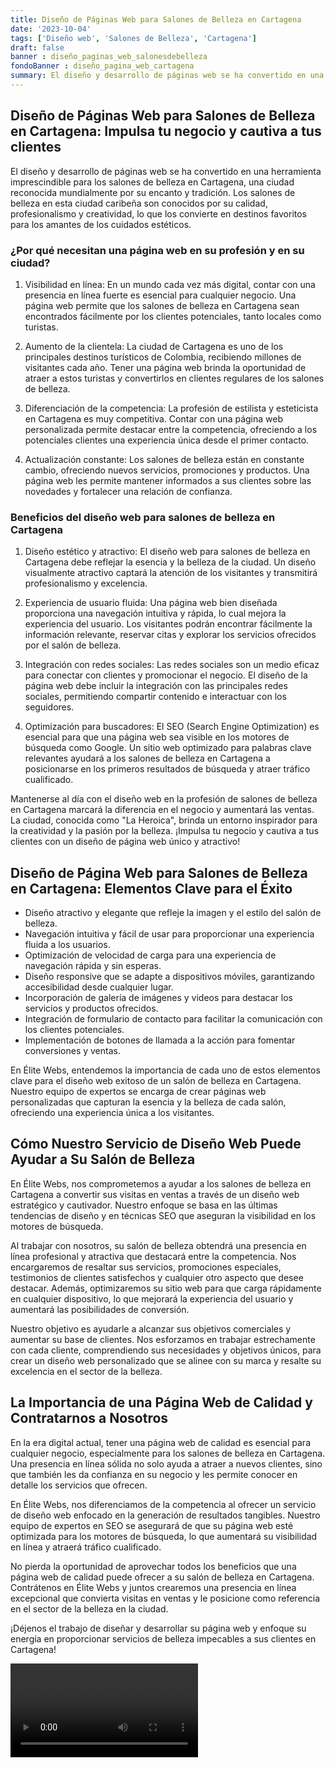 ```yaml
---
title: Diseño de Páginas Web para Salones de Belleza en Cartagena
date: '2023-10-04'
tags: ['Diseño web', 'Salones de Belleza', 'Cartagena']
draft: false
banner : diseño_paginas_web_salonesdebelleza
fondoBanner : diseño_pagina_web_cartagena
summary: El diseño y desarrollo de páginas web se ha convertido en una herramienta imprescindible para los salones de belleza en Cartagena, una ciudad reconocida mundialmente por su encanto y tradición. Los salones de belleza en esta ciudad caribeña son conocidos por su calidad, profesionalismo y creatividad, lo que los convierte en destinos favoritos para los amantes de los cuidados estéticos. 
---
```


## Diseño de Páginas Web para Salones de Belleza en Cartagena: Impulsa tu negocio y cautiva a tus clientes

El diseño y desarrollo de páginas web se ha convertido en una herramienta imprescindible para los salones de belleza en Cartagena, una ciudad reconocida mundialmente por su encanto y tradición. Los salones de belleza en esta ciudad caribeña son conocidos por su calidad, profesionalismo y creatividad, lo que los convierte en destinos favoritos para los amantes de los cuidados estéticos. 

### ¿Por qué necesitan una página web en su profesión y en su ciudad?

1. Visibilidad en línea: En un mundo cada vez más digital, contar con una presencia en línea fuerte es esencial para cualquier negocio. Una página web permite que los salones de belleza en Cartagena sean encontrados fácilmente por los clientes potenciales, tanto locales como turistas.

2. Aumento de la clientela: La ciudad de Cartagena es uno de los principales destinos turísticos de Colombia, recibiendo millones de visitantes cada año. Tener una página web brinda la oportunidad de atraer a estos turistas y convertirlos en clientes regulares de los salones de belleza.

3. Diferenciación de la competencia: La profesión de estilista y esteticista en Cartagena es muy competitiva. Contar con una página web personalizada permite destacar entre la competencia, ofreciendo a los potenciales clientes una experiencia única desde el primer contacto.

4. Actualización constante: Los salones de belleza están en constante cambio, ofreciendo nuevos servicios, promociones y productos. Una página web les permite mantener informados a sus clientes sobre las novedades y fortalecer una relación de confianza.

### Beneficios del diseño web para salones de belleza en Cartagena

1. Diseño estético y atractivo: El diseño web para salones de belleza en Cartagena debe reflejar la esencia y la belleza de la ciudad. Un diseño visualmente atractivo captará la atención de los visitantes y transmitirá profesionalismo y excelencia.

2. Experiencia de usuario fluida: Una página web bien diseñada proporciona una navegación intuitiva y rápida, lo cual mejora la experiencia del usuario. Los visitantes podrán encontrar fácilmente la información relevante, reservar citas y explorar los servicios ofrecidos por el salón de belleza.

3. Integración con redes sociales: Las redes sociales son un medio eficaz para conectar con clientes y promocionar el negocio. El diseño de la página web debe incluir la integración con las principales redes sociales, permitiendo compartir contenido e interactuar con los seguidores.

4. Optimización para buscadores: El SEO (Search Engine Optimization) es esencial para que una página web sea visible en los motores de búsqueda como Google. Un sitio web optimizado para palabras clave relevantes ayudará a los salones de belleza en Cartagena a posicionarse en los primeros resultados de búsqueda y atraer tráfico cualificado.

Mantenerse al día con el diseño web en la profesión de salones de belleza en Cartagena marcará la diferencia en el negocio y aumentará las ventas. La ciudad, conocida como "La Heroica", brinda un entorno inspirador para la creatividad y la pasión por la belleza. ¡Impulsa tu negocio y cautiva a tus clientes con un diseño de página web único y atractivo!

<GifSeo />

<Cta />

## Diseño de Página Web para Salones de Belleza en Cartagena: Elementos Clave para el Éxito

- Diseño atractivo y elegante que refleje la imagen y el estilo del salón de belleza.
- Navegación intuitiva y fácil de usar para proporcionar una experiencia fluida a los usuarios.
- Optimización de velocidad de carga para una experiencia de navegación rápida y sin esperas.
- Diseño responsive que se adapte a dispositivos móviles, garantizando accesibilidad desde cualquier lugar.
- Incorporación de galería de imágenes y videos para destacar los servicios y productos ofrecidos.
- Integración de formulario de contacto para facilitar la comunicación con los clientes potenciales.
- Implementación de botones de llamada a la acción para fomentar conversiones y ventas.

En Élite Webs, entendemos la importancia de cada uno de estos elementos clave para el diseño web exitoso de un salón de belleza en Cartagena. Nuestro equipo de expertos se encarga de crear páginas web personalizadas que capturan la esencia y la belleza de cada salón, ofreciendo una experiencia única a los visitantes. 

## Cómo Nuestro Servicio de Diseño Web Puede Ayudar a Su Salón de Belleza

En Élite Webs, nos comprometemos a ayudar a los salones de belleza en Cartagena a convertir sus visitas en ventas a través de un diseño web estratégico y cautivador. Nuestro enfoque se basa en las últimas tendencias de diseño y en técnicas SEO que aseguran la visibilidad en los motores de búsqueda.

Al trabajar con nosotros, su salón de belleza obtendrá una presencia en línea profesional y atractiva que destacará entre la competencia. Nos encargaremos de resaltar sus servicios, promociones especiales, testimonios de clientes satisfechos y cualquier otro aspecto que desee destacar. Además, optimizaremos su sitio web para que carga rápidamente en cualquier dispositivo, lo que mejorará la experiencia del usuario y aumentará las posibilidades de conversión.

Nuestro objetivo es ayudarle a alcanzar sus objetivos comerciales y aumentar su base de clientes. Nos esforzamos en trabajar estrechamente con cada cliente, comprendiendo sus necesidades y objetivos únicos, para crear un diseño web personalizado que se alinee con su marca y resalte su excelencia en el sector de la belleza.

## La Importancia de una Página Web de Calidad y Contratarnos a Nosotros

En la era digital actual, tener una página web de calidad es esencial para cualquier negocio, especialmente para los salones de belleza en Cartagena. Una presencia en línea sólida no solo ayuda a atraer a nuevos clientes, sino que también les da confianza en su negocio y les permite conocer en detalle los servicios que ofrecen.

En Élite Webs, nos diferenciamos de la competencia al ofrecer un servicio de diseño web enfocado en la generación de resultados tangibles. Nuestro equipo de expertos en SEO se asegurará de que su página web esté optimizada para los motores de búsqueda, lo que aumentará su visibilidad en línea y atraerá tráfico cualificado.

No pierda la oportunidad de aprovechar todos los beneficios que una página web de calidad puede ofrecer a su salón de belleza en Cartagena. Contrátenos en Élite Webs y juntos crearemos una presencia en línea excepcional que convierta visitas en ventas y le posicione como referencia en el sector de la belleza en la ciudad.

¡Déjenos el trabajo de diseñar y desarrollar su página web y enfoque su energía en proporcionar servicios de belleza impecables a sus clientes en Cartagena!

<Video />

<CtaBot job='Salones de Belleza' city='Cartagena'/>

<Gmaps query='Cartagena+españa+maps' />